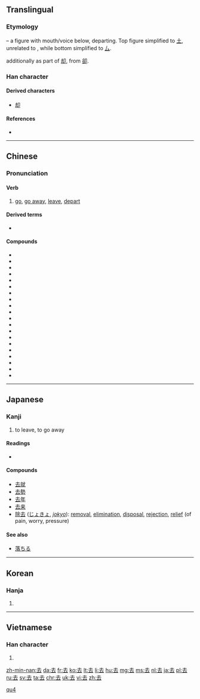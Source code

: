 ==Translingual==
{{stroke order|type=animate}}
===Etymology===
{{Han compound|大|t1=man|口|t2=mouth|ls=ic}} – a figure with mouth/voice below, departing. Top figure simplified to [[土]], unrelated to {{term|士||scholar, gentleman|sc=Hani}}, while bottom simplified to [[厶]].

{{Han simp|谷}} additionally as part of [[却]], from [[卻]].

===Han character===
{{Han char|rn=28|rad=厶|as=03|sn=5|four=4073<sub>1</sub>|canj=土戈 (GI)|ids=⿱[[土]][[厶]]}}

====Derived characters====
* [[却]]

====References====
* {{Han ref|kx=0164.100|dkj=03070|dj=0372.070|hdz=10384.080|uh=53BB|ud=21435|bh=A568|bd=42344}}

----

==Chinese==
{{zh-hanzi-box|[[去]]}}

===Pronunciation===
{{zh-pron
|m=qù
|c=heoi3
|h=pfs=hi
|mn=khì/khù
|w=2qi,2qy
|mc=y
|oc=y
|ma=y
|cat=v,a
}}

====Verb====
{{zh-verb}}

# [[go]], [[go away]], [[leave]], [[depart]]
#: {{zh-usex|你 去 哪兒{r}？|Where are you going?|link=yes}}

====Derived terms====
* {{zh-l|去年}}

====Compounds====
* {{l|zh|去病}}
* {{l|zh|去处|tr=qùchù}}
* {{l|zh|去粗取精}}
* {{l|zh|去掉}}
* {{l|zh|去根}}
* {{l|zh|去寒}}
* {{l|zh|去火}}
* {{l|zh|去留}}
* {{l|zh|去路|tr=qùlù}}
* {{l|zh|去你的|tr=qù nǐ de}}
* {{l|zh|去年|tr=qùnián}}
* {{l|zh|去任}}
* {{l|zh|去声}}
* {{l|zh|去世|tr=qùshì}}
* {{l|zh|去暑}}
* {{l|zh|去伪存真}}
* {{l|zh|去污}}
* {{l|zh|去向}}
* {{l|cmn|去杂去劣}}
* {{l|cmn|去职}}

[[Category:Beginning Mandarin|qu4]]

----

==Japanese==

===Kanji===
{{ja-kanji|grade=3|rs=厶03}}
# to leave, to go away

====Readings====
* {{ja-readings|on=[[きょ]] (kyo), [[こ]] (ko)|kun=[[さる]] (saru), [[いぬ]] (inu) }}

====Compounds====
* [[去就]]
* [[去勢]]
* [[去年]]
* [[去来]]
* [[除去]] ([[じょきょ]], ''[[jokyo]]''): [[removal]], [[elimination]], [[disposal]], [[rejection]], [[relief]] (of pain, worry, pressure)

====See also====
* [[落ちる]]

----

==Korean==

===Hanja===
{{ko-hanja|hangeul=거|rv=geo|mr=kŏ}}

# {{defn|lang=ko|sort=厶03}}

----

==Vietnamese==

===Han character===
{{vi-hantu|[[khứ]], [[khử]]|rs=厶03}}

# {{defn|lang=vi|sort=厶03}}

[[zh-min-nan:去]]
[[da:去]]
[[fr:去]]
[[ko:去]]
[[lt:去]]
[[li:去]]
[[hu:去]]
[[mg:去]]
[[ms:去]]
[[nl:去]]
[[ja:去]]
[[pl:去]]
[[ru:去]]
[[sv:去]]
[[ta:去]]
[[chr:去]]
[[uk:去]]
[[vi:去]]
[[zh:去]]